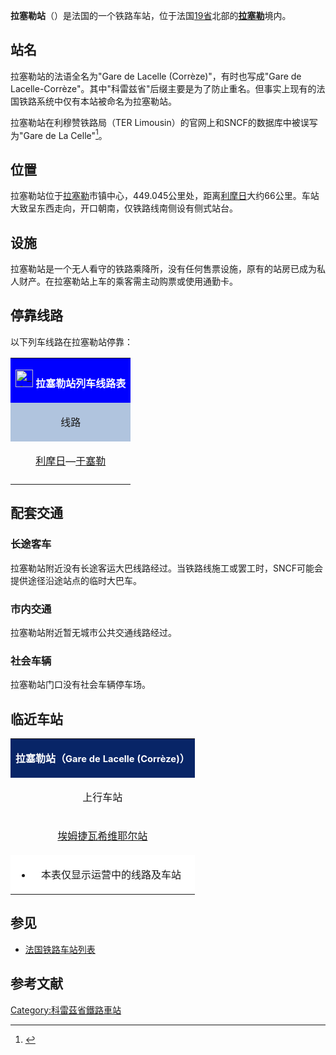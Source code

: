 {{Infobox station
| name          =[[File:Sncf-logo.svg|32x32px]]拉塞勒站<br>{{lang|fr|Gare de Lacelle}} 
| type          = [[法国铁路|法国铁路]]
| image = File:Gare de Lacelle Corrèze 1.JPG
|image_caption = 拉塞勒站
| address       = {{FRA}}[[科雷兹省|科雷兹省]][[拉塞勒|拉塞勒]]
| latd          = 45
| latm          = 38
| lats          = 28
| latNS         = N
| longd         = 1
| longm         = 49
| longs         = 35
| longEW        = E
| operator = [[File:_Sncf-logo.svg|32x32px]]
| coordinates_display = yes
| iso_region    = FR
| line          = 
* {{link-fr|利摩日－埃居朗德铁路|Ligne du Palais à Eygurande - Merlines}}
| structure           = 地面
| levels              = 1层
| platform      = 1
| tracks        = 1
| elevation = 694米
| opened        = 1883年10月8日
| rebuilt =
| status = 使用中
| closed        = 
| passengers= 616人次<ref>{{Cite web|url=https://ressources.data.sncf.com/explore/dataset/frequentation-gares/?sort=voyageurs_2014&q=la+celle|title=Fréquentation en gares|accessdate=2017-02-15|author=SNCF|date=|language=法语|publisher=SNCF Open Data}}</ref>
| pass_year= 2015年
| ADA                 = 
| station_type = 乘降所
| connections = 
| route_map =
| map_locator   = 
| note =
| services = [[法国大区列车|TER]]
}}

'''拉塞勒站'''（{{lang-fr|Gare de Lacelle}}）是法国的一个铁路车站，位于法国[[科雷兹省|19省]]北部的'''[[拉塞勒|拉塞勒]]'''境内。

==站名==

拉塞勒站的法语全名为"Gare de Lacelle (Corrèze)"，有时也写成"Gare de Lacelle-Corrèze"。其中"科雷兹省"后缀主要是为了防止重名。但事实上现有的法国铁路系统中仅有本站被命名为拉塞勒站。

拉塞勒站在利穆赞铁路局（TER Limousin）的官网上和SNCF的数据库中被误写为"Gare de La Celle"<ref>{{Cite web|url=https://www.ter.sncf.com/limousin/gares/87592147/Lacelle-Corr%C3%A8ze/pratique|title=HALTE FERROVIAIRE LA CELLE (CORRÈZE)|accessdate=2017-02-14|author=SNCF|date=|language=法语|publisher=TER Limousin}}</ref>。

==位置==

拉塞勒站位于[[拉塞勒|拉塞勒]]市镇中心，{{link-fr|利摩日－埃居朗德铁路|Ligne du Palais à Eygurande - Merlines}}449.045公里处，距离[[利摩日贝尼迪克坦站|利摩日]]大约66公里。车站大致呈东西走向，开口朝南，仅铁路线南侧设有侧式站台。

==设施==

拉塞勒站是一个无人看守的铁路乘降所，没有任何售票设施，原有的站房已成为私人财产。在拉塞勒站上车的乘客需主动购票或使用通勤卡。

== 停靠线路 ==

{{动态列表|最后更新时间：2017年2月14日。本章节内容仅供参考，不排除因施工或罢工而引发的临时性变更。欢迎修正和补充}}

以下列车线路在拉塞勒站停靠：

{| class="wikitable mw-collapsible" 
|colspan="5" style="background:#0000FF" align="center" |[[File:_Sncf-logo.svg|28x28px]] <font color=#FFFFFF>'''拉塞勒站列车线路表'''</font>
|-
!style="background:#B0C4DE"| 线路
!style="background:#B0C4DE"|车种
!style="background:#B0C4DE"|上一站
!style="background:#B0C4DE"|下一站
!style="background:#B0C4DE"|大致运行频率{{noteTag|name=noteA}}
|-
|[[利摩日贝尼迪克坦站|利摩日]]—[[于塞勒站|于塞勒]]
| rowspan="1" align="center"|'''[[法国大区列车|TER]]'''
|[[埃姆捷瓦希维耶尔站|埃姆捷]]
|[[布热阿站|布热阿]]
|每天3~6趟
|-
|colspan="5" style="background:#FFFFFF"|{{noteFoot|1=
{{noteTag|name=noteA|1=在本栏中，往返1次为"1趟"}}
}}
|}

==配套交通==
===长途客车===

拉塞勒站附近没有长途客运大巴线路经过。当铁路线施工或罢工时，SNCF可能会提供途径沿途站点的临时大巴车。

===市内交通===

拉塞勒站附近暂无城市公共交通线路经过。

===社会车辆===

拉塞勒站门口没有社会车辆停车场。

==临近车站==

{|class="wikitable mw-collapsible" style="margin: 0 auto; width:42em;"
|colspan="3"  style="background:#082567" align="center"|<font color=#FFFFFF>'''拉塞勒站（<span style="font-size:11pt;">Gare de Lacelle (Corrèze)</span>）'''</font>
|-
!上行车站
!线路
!下行车站
|-
|align="center" |[[埃姆捷瓦希维耶尔站|埃姆捷瓦希维耶尔站]]
|align="center" |'''{{link-fr|利摩日－埃居朗德铁路|Ligne du Palais à Eygurande - Merlines}}'''
|align="center" |[[布热阿站|布热阿站]]
|-
|colspan="3" style="background:#FFFFFF"|
*本表仅显示运营中的线路及车站
|}

==参见==
* [[法国铁路车站列表|法国铁路车站列表]]

== 参考文献 ==
{{Reflist}}

[[Category:科雷茲省鐵路車站|Category:科雷茲省鐵路車站]]